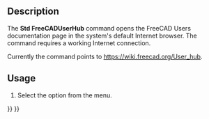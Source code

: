 <languages/>

{{Docnav
|[[Std_FreeCADDonation|FreeCADDonation]]
|[[Std_FreeCADPowerUserHub|FreeCADPowerUserHub]]
|[[Std_Help_Menu|Std Help Menu]]
|IconL=Std_FreeCADDonation.svg
|IconR=Std_FreeCADPowerUserHub.svg
|IconC=Freecad.svg
}}

{{GuiCommand
|Name=Std FreeCADUserHub
|MenuLocation=Help → Users documentation
|Workbenches=All
|SeeAlso=[[Std_FreeCADWebsite|Std FreeCADWebsite]], [[Std_FreeCADPowerUserHub|Std FreeCADPowerUserHub]], [[Std_FreeCADForum|Std FreeCADForum]], [[Std_FreeCADFAQ|Std FreeCADFAQ]]
}}

==Description==

The '''Std FreeCADUserHub''' command opens the FreeCAD Users documentation page in the system's default Internet browser. The command requires a working Internet connection.

Currently the command points to [https://wiki.freecad.org/User_hub https://wiki.freecad.org/User_hub].

==Usage==

# Select the {{MenuCommand|Help → [[Image:Std_FreeCADUserHub.svg|16px]] Users documentation}} option from the menu.


{{Docnav
|[[Std_FreeCADDonation|FreeCADDonation]]
|[[Std_FreeCADPowerUserHub|FreeCADPowerUserHub]]
|[[Std_Help_Menu|Std Help Menu]]
|IconL=Std_FreeCADDonation.svg
|IconR=Std_FreeCADPowerUserHub.svg
|IconC=Freecad.svg
}}

{{Std_Base_navi{{#translation:}}}}
{{Userdocnavi{{#translation:}}}}